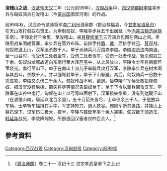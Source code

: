 '''浚稽山之战'''，[[汉武帝|汉武帝]][[天汉_(西汉)|天汉]]二年（公元前99年），[[汉匈战争|汉匈战争]]中，[[西汉|西汉]][[骑都尉|骑都尉]][[李陵|李陵]]率步兵与匈奴骑兵在浚稽山（今[[蒙古国|蒙古国]]图音河南）的作战。

前99年秋，汉武帝令贰师将军[[李广利|李广利]]出酒泉郡（郡治禄福县，今[[甘肃省|甘肃省]][[酒泉市|酒泉市]]）在天山攻打匈奴右贤王。为牵制匈奴，李陵率步兵五千出居延（今[[内蒙古|内蒙古]][[额济纳旗|额济纳旗]]东南）。李陵北行千余里，至浚稽山，被[[且鞮侯單于|且鞮侯單于]]三万骑兵包围在两山之间。李陵用战车围成营寨，率步兵在营外布阵。前排手持[[盾|盾]]、[[戟|戟]]，后排手持[[弓|弓]]、[[弩|弩]]迎战。匈奴败退上山，汉军追杀数千人。单于派骑兵八万围攻李陵。李陵边战边向南退，至一山谷时，令受伤三处者坐车，受伤二处者驾车，受伤一处者作战，斩杀匈奴三千余。匈奴沿龙城故道向东南行至大泽[[芦苇|芦苇]]中，从上风放火，李陵令士卒将南面芦苇烧光。南行至山下，单于在南山上派儿子率骑兵攻打汉军，李陵率步兵在树木间与其战斗，杀数千人。并以强弩射单于，单于下山躲避。其后，匈奴骑兵一日数十次进攻，李陵又杀伤二千余人。匈奴作战不利，欲退。恰李陵军军候管敢投降匈奴，把汉军没有后援、箭矢将尽等情况告匈奴单于。单于下令以骑兵围攻汉军。李陵军在山谷中南行，匈奴在山上以弓弩四面射下，汉军损失惨重，没有到达鞮汗山（在浚稽山南，居延以北百余里），五十万箭矢皆尽，士卒仅余三千人，于是放弃车辆，士卒斩车辐持在手中，军吏持短刀，退入狭谷。匈奴军断其退路，并推山上巨石滚下，汉军伤亡极大，夜半，李陵与韓延年率十余人突围，匈奴数千骑追击，[[韩延年|韩延年]]战死，李陵降匈奴。所部逃回汉塞者仅四百余人。<ref>《[[資治通鑑|資治通鑑]]》卷二十一 汉纪十三 世宗孝武皇帝下之上</ref>

== 參考資料 ==
{{reflist}}

{{DEFAULTSORT:J}}
[[Category:西汉战役|Category:西汉战役]]
[[Category:汉匈战役|Category:汉匈战役]]
[[Category:前99年|Category:前99年]]